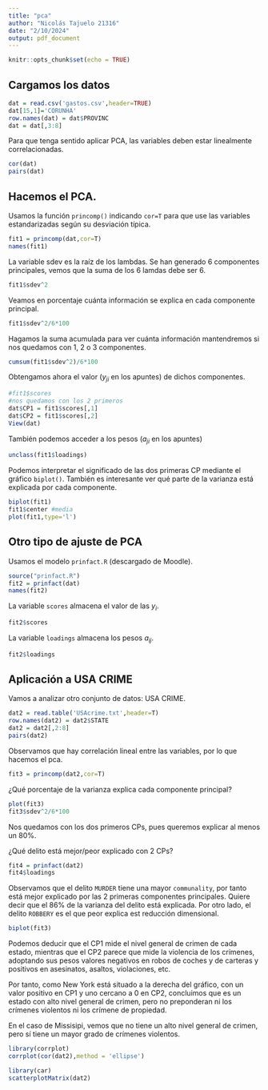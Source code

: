 ```yaml
---
title: "pca"
author: "Nicolás Tajuelo 21316"
date: "2/10/2024"
output: pdf_document
---
```


```r
knitr::opts_chunk$set(echo = TRUE)
```

## Cargamos los datos

```r
dat = read.csv('gastos.csv',header=TRUE)
dat[15,1]='CORUNHA'
row.names(dat) = dat$PROVINC
dat = dat[,3:8]
```

Para que tenga sentido aplicar PCA, las variables deben estar linealmente correlacionadas.

```r
cor(dat)
pairs(dat)
```

## Hacemos el PCA.

Usamos la función ``princomp()`` indicando ``cor=T`` para que use las variables estandarizadas según su desviación típica.

```r
fit1 = princomp(dat,cor=T)
names(fit1)
```

La variable sdev es la raíz de los lambdas. Se han generado 6 componentes principales, vemos que la suma de los 6 lamdas debe ser 6.

```r
fit1$sdev^2
```

Veamos en porcentaje cuánta información se explica en cada componente principal.

```r
fit1$sdev^2/6*100
```

Hagamos la suma acumulada para ver cuánta información mantendremos si nos quedamos con 1, 2 o 3 componentes.

```r
cumsum(fit1$sdev^2)/6*100
```

Obtengamos ahora el valor ($y_{ji}$ en los apuntes) de dichos componentes.

```r
#fit1$scores
#nos quedamos con los 2 primeros
dat$CP1 = fit1$scores[,1]
dat$CP2 = fit1$scores[,2]
View(dat)
```

También podemos acceder a los pesos ($a_{ji}$ en los apuntes)

```r
unclass(fit1$loadings)
```

Podemos interpretar el significado de las dos primeras CP mediante el gráfico `biplot()`. También es interesante ver qué parte de la varianza está explicada por cada componente.

```r
biplot(fit1)
fit1$center #media
plot(fit1,type='l')
```

## Otro tipo de ajuste de PCA

Usamos el modelo `prinfact.R` (descargado de Moodle).

```r
source("prinfact.R")
fit2 = prinfact(dat)
names(fit2)
```

La variable `scores` almacena el valor de las $y_i$.

```r
fit2$scores
```

La variable `loadings` almacena los pesos $a_{ij}$.

```r
fit2$loadings
```

## Aplicación a USA CRIME

Vamos a analizar otro conjunto de datos: USA CRIME.

```r
dat2 = read.table('USAcrime.txt',header=T)
row.names(dat2) = dat2$STATE
dat2 = dat2[,2:8]
pairs(dat2)
```

Observamos que hay correlación lineal entre las variables, por lo que hacemos el pca.

```r
fit3 = princomp(dat2,cor=T)
```

¿Qué porcentaje de la varianza explica cada componente principal?

```r
plot(fit3)
fit3$sdev^2/6*100
```

Nos quedamos con los dos primeros CPs, pues queremos explicar al menos un 80%.

¿Qué delito está mejor/peor explicado con 2 CPs?

```r
fit4 = prinfact(dat2)
fit4$loadings
```

Observamos que el delito `MURDER` tiene una mayor `communality`, por tanto está mejor explicado por las 2 primeras componentes principales. Quiere decir que el 86% de la varianza del delito está explicada. Por otro lado, el delito `ROBBERY` es el que peor explica est reducción dimensional.

```r
biplot(fit3)
```

Podemos deducir que el CP1 mide el nivel general de crimen de cada estado, mientras que el CP2 parece que mide la violencia de los crímenes, adoptando sus pesos valores negativos en robos de coches y de carteras y positivos en asesinatos, asaltos, violaciones, etc.

Por tanto, como New York está situado a la derecha del gráfico, con un valor positivo en CP1 y uno cercano a 0 en CP2, concluimos que es un estado con alto nivel general de crimen, pero no preponderan ni los crímenes violentos ni los crímene de propiedad.

En el caso de Missisipi, vemos que no tiene un alto nivel general de crimen, pero sí tiene un mayor grado de crímenes violentos.

```r
library(corrplot)
corrplot(cor(dat2),method = 'ellipse')
```

```r
library(car)
scatterplotMatrix(dat2)
```



